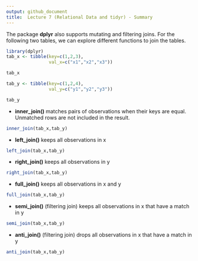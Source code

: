 ```yaml
---
output: github_document
title:  Lecture 7 (Relational Data and tidyr) - Summary
---
```


<!-- README.md is generated from README.Rmd. Please edit that file -->
The package **dplyr** also supports mutating and filtering joins. For the following two tables, we can explore different functions to join the tables.

```r
library(dplyr)
tab_x <- tibble(key=c(1,2,3),
                val_x=c("x1","x2","x3"))

tab_x

tab_y <- tibble(key=c(1,2,4),
                val_y=c("y1","y2","y3"))

tab_y

```

* **inner_join()** matches pairs of observations when their keys are equal. Unmatched rows are not included in the result.

```r
inner_join(tab_x,tab_y)
```

* **left_join()** keeps all observations in x
```r
left_join(tab_x,tab_y)
```

* **right_join()** keeps all observations in y

```r
right_join(tab_x,tab_y)
```

* **full_join()** keeps all observations in x and y

```r
full_join(tab_x,tab_y)
```

* **semi_join()**  (filtering join) keeps all observations in x that have a match in y
```r
semi_join(tab_x,tab_y)
```


* **anti_join()**  (filtering join) drops all observations in x that have a match in y
```r
anti_join(tab_x,tab_y)
```